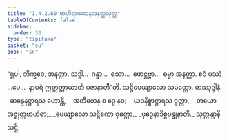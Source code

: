 ```yaml
---
title: "1.4.2.60 ဗာဟိရာယတနအနတ္တသုတ္တ"
tableOfContents: false
sidebar:
  order: 30
type: "tipitaka"
basket: "su"
book: "sn"
---
```



<DynamicBreadcrumb />

<Division number="227" book="sn" e="ch" v="18" p="312">

<Paragraph number="919" book="sn">
“ရူပါ, ဘိက္ခဝေ, အနတ္တာ. သဒ္ဒါ…  ဂန္ဓာ…  ရသာ…  ဖောဋ္ဌဗ္ဗာ…  ဓမ္မာ အနတ္တာ. ဧဝံ ပဿံ …ပေ…  နာပရံ ဣတ္ထတ္တာယာတိ ပဇာနာတီ”တိ.

</Paragraph>
</Division>

<Paragraph number="920" type="center" book="sn">
သဋ္ဌိပေယျာလော သမတ္တော.



</Paragraph>

<Paragraph number="921" type="center" book="sn">
တဿုဒ္ဒါနံ


</Paragraph>

<Paragraph number="922" type="verses" book="sn">
_ဆန္ဒေနဋ္ဌာရသ ဟောန္တိ,_  
_အတီတေန စ ဒွေ နဝ;_  
_ယဒနိစ္စာဋ္ဌာရသ ဝုတ္တာ,_  
_တယော အဇ္ဈတ္တဗာဟိရာ;_  
_ပေယျာလော သဋ္ဌိကော ဝုတ္တော,_  
_ဗုဒ္ဓေနာဒိစ္စဗန္ဓုနာတိ._  


</Paragraph>

<Paragraph number="923" type="center" book="sn">
သုတ္တန္တာနိ သဋ္ဌိ.
</Paragraph>